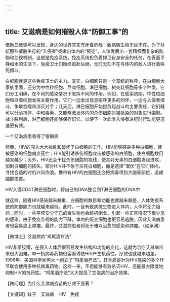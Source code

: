```yaml
---
---
---
```

title: 艾滋病是如何摧毁人体“防御工事”的
---




借助显微镜可以发现，身边的世界其实充斥着危险：致病微生物无处不在。为了对抗那些威胁生存的“入侵者”或揪出体内的“叛徒”，人体发展出一套精细而复杂的防御和监视机制，这就是免疫系统。免疫系统担负着捍卫自身安全的任务，在表面平静如水的生活下，免疫卫士们始终前赴后继，无时无刻不在与体内的敌人进行着殊死搏斗。

白细胞就是这些免疫卫士的主力。其实，白细胞只是一个笼统的称呼，在白细胞大家族里面，还分为中性粒细胞、巨噬细胞、淋巴细胞、树突状细胞等多个种类。它们分工明确，在不同的感染情况下发挥不同的作用。例如，在感染初期，中性粒细胞和巨噬细胞发挥主要作用，它们一边发出信息招呼更多的同伴，一边与入侵者搏斗，争取吞噬和消灭对手；几天后，淋巴细胞开始担负起战斗的主要责任，它们既可以分泌抗体，中和毒素，又能够激发体内的杀伤细胞对被感染的对象进行围剿。战斗胜利后，淋巴细胞还能够保存记忆，以便下一次此类入侵者进犯时行动能更迅速更有效。

一个艾滋病患者得了银屑病



然而，HIV的闯入大大扰乱和破坏了白细胞的工作。HIV能够感染多种白细胞，使被感染的细胞病变死亡；HIV能引诱杀伤细胞攻击被感染的白细胞，使白细胞数目越来越少；另外，HIV还会干扰杀伤细胞的视线，使其对无辜的白细胞发起进攻，加剧白细胞的损失。部分HIV并不急于杀死白细胞，而是选择“潜伏”在它们体内，寻找合适的时机兴风作浪。携带有HIV的白细胞还会把病毒带到大脑等部位，造成脑部损害。

HIV入侵CD4T淋巴细胞时，将自己的DNA整合到T淋巴细胞的DNA中



就这样，随着HIV感染越来越重，白细胞的数目和功能也就越来越差，人体免疫系统的防御能力也就越来越低。此时，一旦有致病微生物进入体内，人体将无力阻挡；同时，一些平常安分守己的微生物也会趁机倒戈，引起一些正常情况下很少见的感染。由于免疫监视的能力下降，体内的叛变细胞也更容易逃脱，因此艾滋病患者很容易患上肿瘤。最终，艾滋病患者将死于难以治愈的感染和肿瘤。（赵承渊）





【微博士】艾滋病的“鸡尾酒疗法”

HIV非常狡猾，在侵入人体后很容易发生结构和功能的变化，这就为治疗艾滋病带来很大困难。单一抗病毒药物很容易诱使HIV产生抗药性，疗效也就越来越差。1996年，美国科学家何大一创立了“鸡尾酒疗法”。其本质是针对HIV感染的多个环节联合使用多种抗病毒药物。这样一来，不但能够有效杀灭HIV，还能最大限度地抑制HIV的抗药性。“鸡尾酒疗法”大大提高了艾滋病的治疗效果。

【微问题】为什么艾滋病疫苗的疗效不显著？

【关键词】蚊子　艾滋病　HIV　免疫